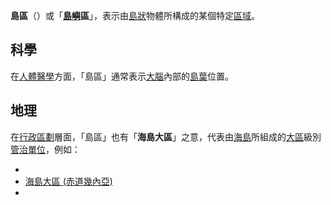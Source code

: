 '''島區'''（{{lang-en|Insular Region}}）或「'''[[島嶼|島嶼]]區'''」，表示由[[島|島]][[形狀|狀]]物體所構成的某個特定[[區域|區域]]。

== 科學 ==
在[[人體|人體]][[醫學|醫學]]方面，「島區」通常表示[[大腦|大腦]]內部的[[島葉|島葉]]位置。

== 地理 ==
在[[行政區劃|行政區劃]]層面，「島區」也有「'''海島大區'''」之意，代表由[[海島|海島]]所組成的[[大區|大區]]級別[[管治|管治]][[單位|單位]]，例如：

* {{link-en|海島大區 (哥倫比亞)|Insular Region (Colombia)}}
* [[海島大區_(赤道幾內亞)|海島大區 (赤道幾內亞)]]
* {{link-en|海島大區 (委內瑞拉)|Insular Region (Venezuela)}}

{{disambig|D|Cat=二字消歧义}}